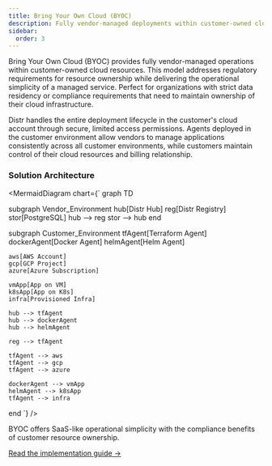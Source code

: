 ```yaml
---
title: Bring Your Own Cloud (BYOC)
description: Fully vendor-managed deployments within customer-owned cloud subscriptions
sidebar:
  order: 3
---
```



Bring Your Own Cloud (BYOC) provides fully vendor-managed operations within customer-owned cloud resources. This model addresses regulatory requirements for resource ownership while delivering the operational simplicity of a managed service. Perfect for organizations with strict data residency or compliance requirements that need to maintain ownership of their cloud infrastructure.

Distr handles the entire deployment lifecycle in the customer's cloud account through secure, limited access permissions. Agents deployed in the customer environment allow vendors to manage applications consistently across all customer environments, while customers maintain control of their cloud resources and billing relationship.

### Solution Architecture

<MermaidDiagram 
  chart={`
graph TD

  subgraph Vendor_Environment
    hub[Distr Hub]
    reg[Distr Registry]
    stor[PostgreSQL]
    hub --> reg
    stor --> hub
  end

  subgraph Customer_Environment
    tfAgent[Terraform Agent]
    dockerAgent[Docker Agent]
    helmAgent[Helm Agent]

    aws[AWS Account]
    gcp[GCP Project]
    azure[Azure Subscription]

    vmApp[App on VM]
    k8sApp[App on K8s]
    infra[Provisioned Infra]

    hub --> tfAgent
    hub --> dockerAgent
    hub --> helmAgent

    reg --> tfAgent

    tfAgent --> aws
    tfAgent --> gcp
    tfAgent --> azure

    dockerAgent --> vmApp
    helmAgent --> k8sApp
    tfAgent --> infra
  end
`}
/>

<Aside type="tip">
  BYOC offers SaaS-like operational simplicity with the compliance benefits of customer resource ownership.
</Aside>

[Read the implementation guide →](/docs/guides/implementation/byoc-deployment-guide)
